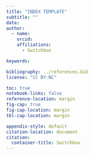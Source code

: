 ```yaml
---
title: "INDEX TEMPLATE"
subtitle: ""
date: 
author:
  - name: 
    orcid: 
    affiliations:
      - Switchbox

keywords:

bibliography: ../references.bib
license: "CC BY-NC"

toc: true
notebook-links: false
reference-location: margin
fig-cap: true
fig-cap-location: margin
tbl-cap-location: margin

appendix-style: default
citation-location: document
citation:
  container-title: Switchbox
---
```

